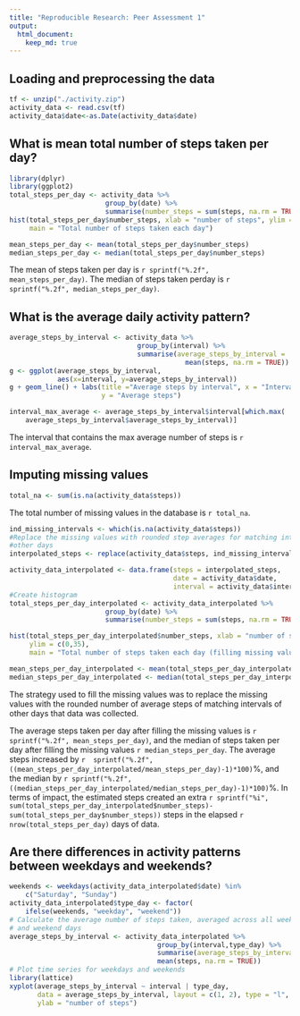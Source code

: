 ```yaml
---
title: "Reproducible Research: Peer Assessment 1"
output: 
  html_document:
    keep_md: true
---
```



## Loading and preprocessing the data
```r
tf <- unzip("./activity.zip")
activity_data <- read.csv(tf)
activity_data$date<-as.Date(activity_data$date)
```


## What is mean total number of steps taken per day?
```r
library(dplyr)
library(ggplot2)
total_steps_per_day <- activity_data %>% 
                        group_by(date) %>% 
                        summarise(number_steps = sum(steps, na.rm = TRUE))
hist(total_steps_per_day$number_steps, xlab = "number of steps", ylim = c(0,35),
     main = "Total number of steps taken each day")
```

```r
mean_steps_per_day <- mean(total_steps_per_day$number_steps)
median_steps_per_day <- median(total_steps_per_day$number_steps)
```

The mean of steps taken per day is 
`r sprintf("%.2f", mean_steps_per_day)`. The median of 
steps taken perday is `r sprintf("%.2f", median_steps_per_day)`.


## What is the average daily activity pattern?
```r
average_steps_by_interval <- activity_data %>% 
                                group_by(interval) %>%
                                summarise(average_steps_by_interval = 
                                            mean(steps, na.rm = TRUE))
g <- ggplot(average_steps_by_interval, 
            aes(x=interval, y=average_steps_by_interval))
g + geom_line() + labs(title ="Average steps by interval", x = "Interval", 
                       y = "Average steps")

interval_max_average <- average_steps_by_interval$interval[which.max(
    average_steps_by_interval$average_steps_by_interval)]
```

The interval that contains the max average number of steps is 
`r interval_max_average`.

## Imputing missing values
```r
total_na <- sum(is.na(activity_data$steps))
```

The total number of missing values in the database is `r total_na`. 

```r

ind_missing_intervals <- which(is.na(activity_data$steps))
#Replace the missing values with rounded step averages for matching interval on 
#other days
interpolated_steps <- replace(activity_data$steps, ind_missing_intervals, floor(average_steps_by_interval$average_steps_by_interval))

activity_data_interpolated <- data.frame(steps = interpolated_steps, 
                                         date = activity_data$date, 
                                         interval = activity_data$interval)
#Create histogram
total_steps_per_day_interpolated <- activity_data_interpolated %>% 
                        group_by(date) %>% 
                        summarise(number_steps = sum(steps, na.rm = TRUE))

hist(total_steps_per_day_interpolated$number_steps, xlab = "number of steps", 
     ylim = c(0,35), 
     main = "Total number of steps taken each day (filling missing values)")
```

```r
mean_steps_per_day_interpolated <- mean(total_steps_per_day_interpolated$number_steps)
median_steps_per_day_interpolated <- median(total_steps_per_day_interpolated$number_steps)
```
The strategy used to fill the missing values was to replace the missing values 
with the rounded number of average steps of matching intervals of other days 
that data was collected.

The average steps taken per day after filling the missing values is 
`r sprintf("%.2f", mean_steps_per_day)`, and the median of steps taken per day after filling the 
missing values `r median_steps_per_day`. The average steps increased by 
`r  sprintf("%.2f", ((mean_steps_per_day_interpolated/mean_steps_per_day)-1)*100)`%, and 
the median by 
`r sprintf("%.2f", ((median_steps_per_day_interpolated/median_steps_per_day)-1)*100)`%. 
In terms of impact, the estimated steps created an extra 
`r sprintf("%i", sum(total_steps_per_day_interpolated$number_steps)-sum(total_steps_per_day$number_steps))`
steps in the elapsed `r nrow(total_steps_per_day)` days of data.

## Are there differences in activity patterns between weekdays and weekends?
```r
weekends <- weekdays(activity_data_interpolated$date) %in% 
    c("Saturday", "Sunday")
activity_data_interpolated$type_day <- factor(
    ifelse(weekends, "weekday", "weekend"))
# Calculate the average number of steps taken, averaged across all weekday days
# and weekend days
average_steps_by_interval <- activity_data_interpolated %>% 
                                     group_by(interval,type_day) %>%
                                     summarise(average_steps_by_interval = 
                                     mean(steps, na.rm = TRUE))
# Plot time series for weekdays and weekends
library(lattice)
xyplot(average_steps_by_interval ~ interval | type_day, 
       data = average_steps_by_interval, layout = c(1, 2), type = "l", 
       ylab = "number of steps")

```
